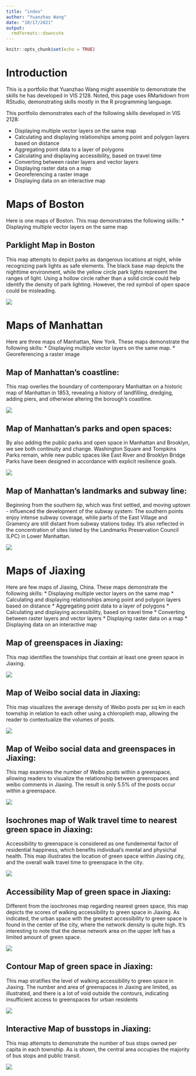 ```yaml
---
title: "index"
author: "Yuanzhao Wang"
date: "10/17/2021"
output: 
  rmdformats::downcute
---
```


```r
knitr::opts_chunk$set(echo = TRUE)
```

# Introduction

This is a portfolio that Yuanzhao Wang might assemble to demonstrate the skills he has developed in VIS 2128. Noted, this page uses RMarkdown from RStudio, demonstrating skills mostly in the R programming language.

<!-- This example uses the `material` theme, which is available if you install the `rmdformats` package. The themes in the `rmdformats` have a table of contents that only includes level-one headings. -->

<!-- Other themes in the `rmdformats` package are `downcute`, `html_clean`, `html_docco`, `readthedown`, and `robobook`.   -->

This portfolio demonstrates each of the following skills developed in VIS 2128:

* Displaying multiple vector layers on the same map
* Calculating and displaying relationships among point and polygon layers based on distance
* Aggregating point data to a layer of polygons
* Calculating and displaying accessibility, based on travel time
* Converting between raster layers and vector layers
* Displaying raster data on a map
* Georeferencing a raster image
* Displaying data on an interactive map

# Maps of Boston
Here is one maps of Boston. This map demonstrates the following skills:
* Displaying multiple vector layers on the same map

## Parklight Map in Boston
This map attempts to depict parks as dangerous locations at night, while recognizing park lights as safe elements. The black base map depicts the nighttime environment, while the yellow circle park lights represent the ranges of light. Using a hollow circle rather than a solid circle could help identify the density of park lighting. However, the red symbol of open space could be misleading.

[![](thumbnails/bos2.png)](https://wthsyzw.github.io/Portfolio/fullsize/bos2.pdf){target="_blank"}


# Maps of Manhattan
Here are three maps of Manhattan, New York. These maps demonstrate the following skills:
* Displaying multiple vector layers on the same map.
* Georeferencing a raster image

## Map of Manhattan’s coastline:
This map overlies the boundary of contemporary Manhattan on a historic map of Manhattan in 1853, revealing a
history of landfilling, dredging, adding piers, and otherwise altering the borough’s coastline.

[![](thumbnails/ny1.png)](https://wthsyzw.github.io/Portfolio/fullsize/ny1.pdf){target="_blank"}

## Map of Manhattan’s parks and open spaces:
By also adding the public parks and open space in Manhattan and
Brooklyn, we see both continuity and change. Washington Square and Tompkins Parks remain, while
new public spaces like East River and Brooklyn Bridge Parks have been designed in accordance with
explicit resilience goals.

[![](thumbnails/ny2.png)](https://wthsyzw.github.io/Portfolio/fullsize/ny2.pdf){target="_blank"}

## Map of Manhattan’s landmarks and subway line:
Beginning from the southern tip, which was first settled, and moving uptown - influenced the development of the subway system: The southern points enjoy intense subway coverage, while parts of the East Village and Gramercy are still distant from subway stations today. It’s also reflected in the concentration of sites listed by the Landmarks Preservation Council (LPC) in Lower Manhattan.

[![](thumbnails/ny3.png)](https://wthsyzw.github.io/Portfolio/fullsize/ny3.pdf){target="_blank"}


# Maps of Jiaxing
Here are few maps of Jiaxing, China. These maps demonstrate the following skills:
* Displaying multiple vector layers on the same map
* Calculating and displaying relationships among point and polygon layers based on distance
* Aggregating point data to a layer of polygons
* Calculating and displaying accessibility, based on travel time
* Converting between raster layers and vector layers
* Displaying raster data on a map
* Displaying data on an interactive map

## Map of greenspaces in Jiaxing:
This map identifies the townships that contain at least one green space in Jiaxing. 


[![](thumbnails/weibo3.png)](https://wthsyzw.github.io/Portfolio/fullsize/weibo3.pdf){target="_blank"}

## Map of Weibo social data in Jiaxing:
This map visualizes the average density of Weibo posts per sq km in each township in relation to each other using a chloropleth map, allowing the reader to contextualize the volumes of posts.

[![](thumbnails/weibo2.png)](https://wthsyzw.github.io/Portfolio/fullsize/weibo2.pdf){target="_blank"}

## Map of Weibo social data and greenspaces in Jiaxing:
This map examines the number of Weibo posts within a greenspace, allowing readers to visualize the relationship between greenspaces and weibo comments in Jiaxing. The result is only 5.5% of the posts occur within a greenspace.

[![](thumbnails/weibo1.png)](https://wthsyzw.github.io/Portfolio/fullsize/weibo1.pdf){target="_blank"}

## Isochrones map of Walk travel time to nearest green space in Jiaxing:
Accessibility to greenspace is considered as one fundemental factor of residential happiness, which benefits individual's mental and physichal health. This map illustrates the location of green space within Jiaxing city, and the overall walk travel time to greenspace in the city.

[![](thumbnails/jx1.png)](https://wthsyzw.github.io/Portfolio/fullsize/jx1.pdf){target="_blank"}

## Accessibility Map of green space in Jiaxing:
Different from the isochrones map regarding nearest green space, this map depicts the scores of walking accessibility to green space in Jiaxing. As indicated, the urban space with the greatest accessibility to green space is found in the center of the city, where the network density is quite high. It's interesting to note that the dense network area on the upper left has a limited amount of green space.

[![](thumbnails/jx2.png)](https://wthsyzw.github.io/Portfolio/fullsize/jx2.pdf){target="_blank"}

## Contour Map of green space in Jiaxing:
This map stratifies the level of walking accessibility to green space in Jiaxing. The number and area of greenspaces in Jiaxing are limited, as illustrated, and there is a lot of void outside the contours, indicating insufficient access to greenspaces for urban residents

[![](thumbnails/jx3.png)](https://wthsyzw.github.io/Portfolio/fullsize/jx3.pdf){target="_blank"}

## Interactive Map of busstops in Jiaxing:
This map attempts to demonstrate the number of bus stops owned per capita in each township. As is shown, the central area occupies the majority of bus stops and public transit.

[![](thumbnails/Jiaxing_interactive.png)](https://wthsyzw.github.io/Portfolio/fullsize/JX_map2.html){target="_blank"}




